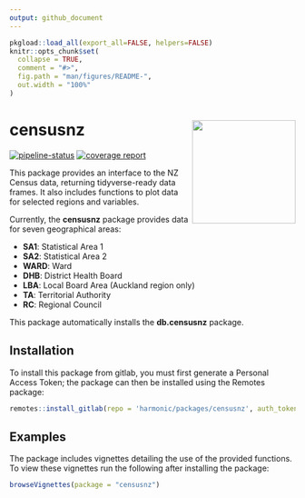 ```yaml
---
output: github_document
---
```


<!-- README.md is generated from README.Rmd. Please edit that file -->

```r
pkgload::load_all(export_all=FALSE, helpers=FALSE)
knitr::opts_chunk$set(
  collapse = TRUE,
  comment = "#>",
  fig.path = "man/figures/README-",
  out.width = "100%"
)
```

# censusnz <img src='man/figures/logo.png' align="right" height="182.5" />

<!-- badges: start -->
[![pipeline-status](https://gitlab.harmonic.co.nz/harmonic/packages/censusnz/badges/master/pipeline.svg)](https://gitlab.harmonic.co.nz/harmonic/packages/censusnz/pipelines)
[![coverage report](https://gitlab.harmonic.co.nz/harmonic/packages/censusnz/badges/master/coverage.svg)](https://gitlab.harmonic.co.nz/harmonic/packages/censusnz/commits/master)
<!-- badges: end -->

This package provides an interface to the NZ Census data, returning
  tidyverse-ready data frames. It also includes functions to plot data for
  selected regions and variables.

Currently, the __censusnz__ package provides data for seven geographical areas:

* **SA1**: Statistical Area 1
* **SA2**: Statistical Area 2
* **WARD**: Ward
* **DHB**: District Health Board
* **LBA**: Local Board Area (Auckland region only)
* **TA**: Territorial Authority
* **RC**: Regional Council

This package automatically installs the __db.censusnz__ package.

## Installation

To install this package from gitlab, you must first generate a Personal Access Token; the package can then be installed using the Remotes package:

```r
remotes::install_gitlab(repo = 'harmonic/packages/censusnz', auth_token = <PAT>, host = 'gitlab.harmonic.co.nz')
```

## Examples

The package includes vignettes detailing the use of the provided functions.
  To view these vignettes run the following after installing the package:
  
```r
browseVignettes(package = "censusnz")
```
